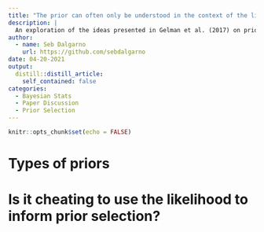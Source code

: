 ```yaml
---
title: "The prior can often only be understood in the context of the likelihood"
description: |
  An exploration of the ideas presented in Gelman et al. (2017) on prior selection in Bayesian models.
author:
  - name: Seb Dalgarno
    url: https://github.com/sebdalgarno
date: 04-20-2021
output:
  distill::distill_article:
    self_contained: false
categories:
  - Bayesian Stats
  - Paper Discussion
  - Prior Selection
---
```



```r
knitr::opts_chunk$set(echo = FALSE)
```

# Types of priors

# Is it cheating to use the likelihood to inform prior selection?

